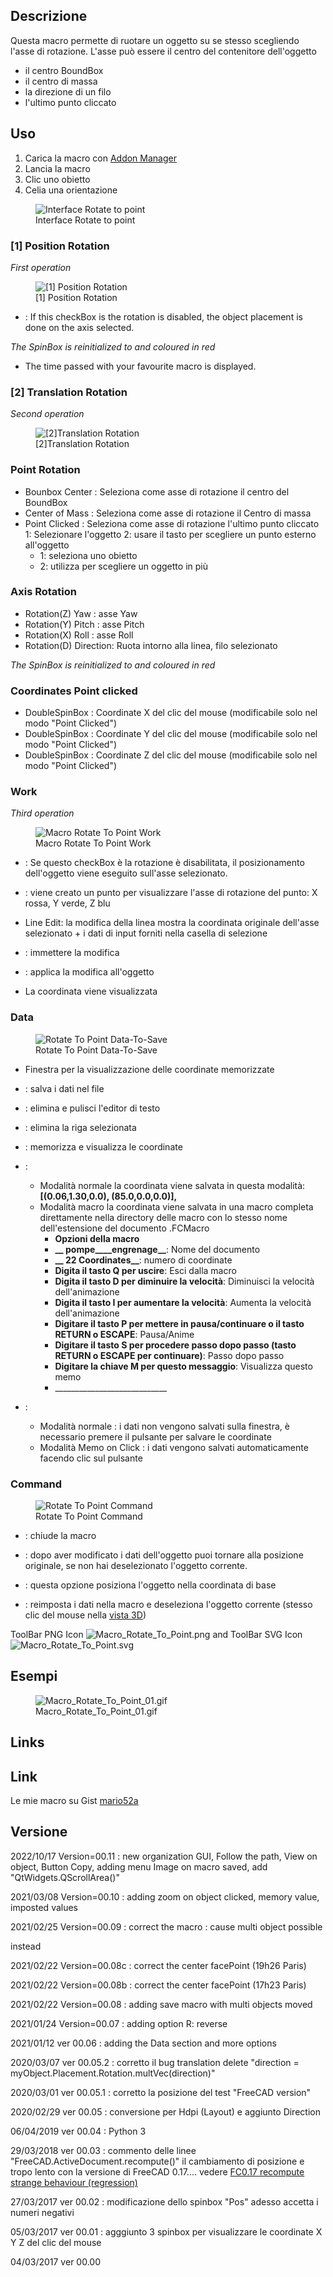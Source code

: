 <languages/>

<div class="mw-translate-fuzzy">
{{Macro/it
|Name=Macro Rotate To Point
|Translate=Macro Rotatzione su Punto
|Icon=Macro_Rotate_To_Point.svg
|Description={{ColoredText|#ff0000|#ffffff|Nuva versione GUI modicato per HD dpi (QGridLayout) funziona solo su FC version 0.18 e più alto (PySide2 Qt5)}} <br/> <br/> Questa macro fa ruotare un oggetto su se stesso intorno all'asse scelto.</br>Si puo salvare in un file tutte le coordinate lavorate e salvarlo in un file "Coordinate [(0.06,1.30,0.0), (85.0,0.0,0.0)]" o in una macro completa per creare un'animazione<br/><br/>Per la precedente versione vedi [https://gist.githubusercontent.com/mario52a/2fc48333deca5a31e6232c29a9db5e4c/raw/9231d5b1d218357305cc0404e46bf6c107509a0e/Macro%2520Rotate%2520To%2520Point.FCMacro Macro_Rotate_To_Point] e installa manualmente.
|Author=Mario52
|Version=00.09
|Date=2021/02/25
|FCVersion=0.18 e più
|Download=[https://www.freecadweb.org/wiki/images/d/d1/Macro_Rotate_To_Point.svg ToolBar Icon]
}}
</div>

<span id="Description"></span>
==Descrizione==

<div class="mw-translate-fuzzy">
Questa macro permette di ruotare un oggetto su se stesso scegliendo l'asse di rotazione. L'asse può essere il centro del contenitore dell'oggetto
*il centro BoundBox
*il centro di massa
*la direzione di un filo
*l'ultimo punto cliccato
</div>


{{Codeextralink|https://gist.githubusercontent.com/mario52a/2fc48333deca5a31e6232c29a9db5e4c/raw/d9419d4bb13e36940eb2f56c3c469ea4182827ee/Macro%2520Rotate%2520To%2520Point.FCMacro}}

<span id="Usage"></span>
==Uso==

<div class="mw-translate-fuzzy">
# Carica la macro con [[Std_AddonMgr/it|Addon Manager]]
# Lancia la macro
# Clic uno obietto
# Celia una orientazione
</div>

[[File:Macro_Rotate_To_Point_00.png|Interface Rotate to point]]

<div lang="en" dir="ltr" class="mw-content-ltr">
===[1] Position Rotation===
</div>

<div lang="en" dir="ltr" class="mw-content-ltr">
''First operation''
</div>

<div lang="en" dir="ltr" class="mw-content-ltr">
[[File:Macro_Rotate_To_Point_Position-Rotation00.png| [1] Position Rotation]]
</div>

<div lang="en" dir="ltr" class="mw-content-ltr">
*{{CheckBox|Translation}}: If this checkBox is {{CheckBox|TRUE|checked}} the rotation is disabled, the object placement is done on the axis selected.
</div>

<div lang="en" dir="ltr" class="mw-content-ltr">
''The SpinBox {{SpinBox|1,00000 Degrees}} is reinitialized to {{incode|0.0}} and coloured in red''
</div>

<div lang="en" dir="ltr" class="mw-content-ltr">
*The time passed with your favourite macro is displayed.
</div>

<div lang="en" dir="ltr" class="mw-content-ltr">
===[2] Translation Rotation===
</div>

<div lang="en" dir="ltr" class="mw-content-ltr">
''Second operation''
</div>

<div lang="en" dir="ltr" class="mw-content-ltr">
[[File:Macro_Rotate_To_Point_Translation-Rotation00.png|[2]Translation Rotation]]
</div>

===Point Rotation===

*Bounbox Center : Seleziona come asse di rotazione il centro del BoundBox
*Center of Mass : Seleziona come asse di rotazione il Centro di massa
*Point Clicked : Seleziona come asse di rotazione l'ultimo punto cliccato 1: Selezionare l'oggetto 2: usare il tasto {{KEY|CTRL}} per scegliere un punto esterno all'oggetto
**1: seleziona uno obietto
**2: utilizza {{KEY|CTRL}} per scegliere un oggetto in più

===Axis Rotation===

<div class="mw-translate-fuzzy">
*Rotation(Z) Yaw : asse Yaw 
*Rotation(Y) Pitch : asse Pitch
*Rotation(X) Roll : asse Roll
*Rotation(D) Direction: Ruota intorno alla linea, filo selezionato
</div>

<div lang="en" dir="ltr" class="mw-content-ltr">
''The SpinBox {{SpinBox|1,00000 Degrees}} is reinitialized to {{incode|0.0}} and coloured in red''
</div>

===Coordinates Point clicked===

<div class="mw-translate-fuzzy">
*DoubleSpinBox : Coordinate X del clic del mouse (modificabile solo nel modo "Point Clicked")
*DoubleSpinBox : Coordinate Y del clic del mouse (modificabile solo nel modo "Point Clicked")
*DoubleSpinBox : Coordinate Z del clic del mouse (modificabile solo nel modo "Point Clicked")
</div>

<span id="[3]_Work_(Box_:_Cube)"></span>
<div class="mw-translate-fuzzy">
===Work===
</div>

<div lang="en" dir="ltr" class="mw-content-ltr">
''Third operation''
</div>

<div lang="en" dir="ltr" class="mw-content-ltr">
[[File:Macro Rotate To Point Work 00.png|Macro Rotate To Point Work]]
</div>

<div class="mw-translate-fuzzy">
*{{CheckBox|Translation}}: Se questo checkBox è {{CheckBox|TRUE|checked}} la rotazione è disabilitata, il posizionamento dell'oggetto viene eseguito sull'asse selezionato.
*{{Button|Point}}: viene creato un punto per visualizzare l'asse di rotazione del punto: X rossa, Y verde, Z blu
*Line Edit:  la modifica della linea mostra la coordinata originale dell'asse selezionato + i dati di input forniti nella casella di selezione
*{{SpinBox|0,0000}}: immettere la modifica
*{{KEY|Apply}}: applica la modifica all'oggetto
* La coordinata viene visualizzata
</div>

<span id="Data_to_save"></span>
<div class="mw-translate-fuzzy">
===Data===
</div>

<div lang="en" dir="ltr" class="mw-content-ltr">
[[File:Macro Rotate To Point Data-To-Save 00.png|Rotate To Point Data-To-Save]]
</div>

<div class="mw-translate-fuzzy">
* Finestra per la visualizzazione delle coordinate memorizzate
* {{Button|Save}}: salva i dati nel file
* {{Button|Clear}}: elimina e pulisci l'editor di testo
* {{Button|Delete}}: elimina la riga selezionata
* {{Button|Memorize}}: memorizza e visualizza le coordinate
* {{CheckBox|Macro}}:
** Modalità normale {{CheckBox | Macro}} la coordinata viene salvata in questa modalità: '''[(0.06,1.30,0.0), (85.0,0.0,0.0)],'''
** Modalità macro {{CheckBox|TRUE|0,0 Coordinate}} la coordinata viene salvata in una macro completa direttamente nella directory delle macro con lo stesso nome dell'estensione del documento .FCMacro
*** '''Opzioni della macro'''
*** '''__ pompe____engrenage__''': Nome del documento
*** '''__ 22 Coordinates__''': numero di coordinate
*** '''Digita il tasto Q per uscire''': Esci dalla macro
*** '''Digita il tasto D per diminuire la velocità''': Diminuisci la velocità dell'animazione
*** '''Digita il tasto I per aumentare la velocità''': Aumenta la velocità dell'animazione
*** '''Digitare il tasto P per mettere in pausa/continuare o il tasto RETURN o ESCAPE''': Pausa/Anime
*** '''Digitare il tasto S per procedere passo dopo passo (tasto RETURN o ESCAPE per continuare)''': Passo dopo passo
*** '''Digitare la chiave M per questo messaggio''': Visualizza questo memo
*** ____________________________
* {{CheckBox|Memo on Click}}:
** Modalità normale {{CheckBox|Memo on Click}}: i dati non vengono salvati sulla finestra, è necessario premere il pulsante {{Button|Memo (2)}} per salvare le coordinate
** Modalità Memo on Click {{CheckBox|TRUE|Memo on Demand}}: i dati vengono salvati automaticamente facendo clic sul pulsante {{Button|Apply}}
</div>

===Command===

<div lang="en" dir="ltr" class="mw-content-ltr">
[[File:Macro Rotate To Point Command 00.png|Rotate To Point Command]]
</div>

<div class="mw-translate-fuzzy">
* {{KEY|Quit}}: chiude la macro
* {{KEY|Original}}: dopo aver modificato i dati dell'oggetto puoi tornare alla posizione originale, se non hai deselezionato l'oggetto corrente.
* {{KEY|0,0,0}}: questa opzione posiziona l'oggetto nella coordinata di base {{incode| 0, 0, 0}}
* {{KEY|Reset}}: reimposta i dati nella macro e deseleziona l'oggetto corrente (stesso clic del mouse nella [[3D_view/it|vista 3D]])
</div>

<div lang="en" dir="ltr" class="mw-content-ltr">
ToolBar PNG Icon [[File:Macro_Rotate_To_Point.png]] and ToolBar SVG Icon [[Image:Macro_Rotate_To_Point.svg]]
</div>

<span id="Example"></span>
<div class="mw-translate-fuzzy">
==Esempi==
</div>

[[File:Macro Rotate To Point 01.gif]]

<div lang="en" dir="ltr" class="mw-content-ltr">
==Links==
</div>

<div class="mw-translate-fuzzy">
==Link==
</div>

<div class="mw-translate-fuzzy">
Le mie macro su Gist [https://gist.github.com/mario52a mario52a ]
</div>

<span id="Version"></span>
==Versione==

<div lang="en" dir="ltr" class="mw-content-ltr">
2022/10/17 Version=00.11 : new organization GUI, Follow the path, View on object, Button Copy, adding menu Image on macro saved, add "QtWidgets.QScrollArea()"
</div>

<div lang="en" dir="ltr" class="mw-content-ltr">
2021/03/08 Version=00.10 : adding zoom on object clicked, memory value, imposted values
</div>

2021/02/25 Version=00.09 : correct the macro : cause multi object possible

{{Code|
App.ActiveDocument.getObject(p[0]).Placement
}}
<div lang="en" dir="ltr" class="mw-content-ltr">
instead
</div>
{{Code|
myObject.Placement
}}

2021/02/22 Version=00.08c : correct the center facePoint (19h26 Paris)

2021/02/22 Version=00.08b : correct the center facePoint (17h23 Paris)

2021/02/22 Version=00.08 : adding save macro with multi objects moved

2021/01/24 Version=00.07 : adding option R: reverse 

2021/01/12 ver 00.06 : adding the Data section and more options

2020/03/07 ver 00.05.2 : corretto il bug translation delete "direction = myObject.Placement.Rotation.multVec(direction)"

2020/03/01 ver 00.05.1 : corretto la posizione del test "FreeCAD version"

2020/02/29 ver 00.05 : conversione per Hdpi (Layout) e aggiunto Direction

06/04/2019 ver 00.04 : Python 3

<div class="mw-translate-fuzzy">
29/03/2018 ver 00.03 : commento delle linee "FreeCAD.ActiveDocument.recompute()" il cambiamento di posizione e tropo lento con la versione di FreeCAD 0.17.... vedere [https://www.forum.freecadweb.org/viewtopic.php?f=10&t=27732&p=224195#p224195 FC0.17 recompute strange behaviour (regression)]
</div>

27/03/2017 ver 00.02 : modificazione dello spinbox "Pos" adesso accetta i numeri negativi 

05/03/2017 ver 00.01 : agggiunto 3 spinbox per visualizzare le coordinate X Y Z del clic del mouse

04/03/2017 ver 00.00